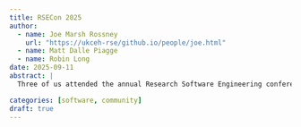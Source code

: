 ```yaml
---
title: RSECon 2025
author:
  - name: Joe Marsh Rossney
    url: "https://ukceh-rse/github.io/people/joe.html"
  - name: Matt Dalle Piagge
  - name: Robin Long
date: 2025-09-11
abstract: |
  Three of us attended the annual Research Software Engineering conference.

categories: [software, community]
draft: true
---
```


